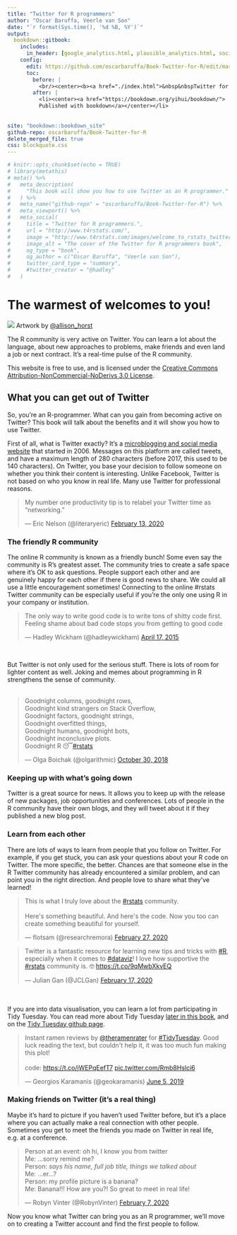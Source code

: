 ```yaml
---
title: "Twitter for R programmers"
author: "Oscar Baruffa, Veerle van Son"
date: "`r format(Sys.time(), '%d %B, %Y')`"
output: 
  bookdown::gitbook:
    includes:
      in_header: [google_analytics.html, plausible_analytics.html, social.html]
    config:
      edit: https://github.com/oscarbaruffa/Book-Twitter-for-R/edit/master/%s
      toc:
        before: |  
          <br/><center><b><a href="./index.html">&nbsp&nbspTwitter for R programmers</a></b></center></li>
        after: |
          <li><center><a href="https://bookdown.org/yihui/bookdown/">
          Published with bookdown</a></center></li>
      
        
site: "bookdown::bookdown_site"
github-repo: oscarbaruffa/Book-Twitter-for-R
delete_merged_file: true
css: blockquote.css
---
```


```r
# knitr::opts_chunk$set(echo = TRUE)
# library(metathis)
# meta() %>%
#   meta_description(
#     "This book will show you how to use Twitter as an R programmer."
#   ) %>% 
#   meta_name("github-repo" = "oscarbaruffa/Book-Twitter-for-R") %>% 
#   meta_viewport() %>% 
#   meta_social(
#     title = "Twitter for R programmers.",
#     url = "http://www.t4rstats.com/",
#     image = "http://www.t4rstats.com/images/welcome_to_rstats_twitter.png",
#     image_alt = "The cover of the Twitter for R programmers book",
#     og_type = "book",
#     og_author = c("Oscar Baruffa", "Veerle van Son"),
#     twitter_card_type = "summary",
#     #twitter_creator = "@hadley"
#   )

```



# The warmest of welcomes to you!


![](images/welcome_to_rstats_twitter_social.png) 
Artwork by [\@allison_horst](https://twitter.com/allison_horst){target="_blank"}


The R community is very active on Twitter. 
You can learn a lot about the language, about new approaches to problems, make friends and even land a job or next contract. 
It's a real-time pulse of the R community. 

This website is free to use, and is licensed under the [Creative Commons Attribution-NonCommercial-NoDerivs 3.0 License](https://creativecommons.org/licenses/by-nc-nd/3.0/us/){target="_blank"}.




## What you can get out of Twitter

So, you're an R-programmer. What can you gain from becoming active on Twitter? This book will talk about the benefits and it will show you how to use Twitter. 

First of all, what is Twitter exactly? It's a [microblogging and social media website](https://en.wikipedia.org/wiki/Twitter){target="_blank"} that started in 2006. Messages on this platform are called tweets, and have a maximum length of 280 characters (before 2017, this used to be 140 characters). On Twitter, you base your decision to follow someone on whether you think their content is interesting. Unlike Facebook, Twitter is not based on who you know in real life. Many use Twitter for professional reasons. 

<blockquote class="twitter-tweet"><p lang="en" dir="ltr">My number one productivity tip is to relabel your Twitter time as “networking.”</p>&mdash; Eric Nelson (@literaryeric) <a href="https://twitter.com/literaryeric/status/1227964274410164224?ref_src=twsrc%5Etfw">February 13, 2020</a></blockquote> <script async src="https://platform.twitter.com/widgets.js" charset="utf-8"></script>

### The friendly R community
The online R community is known as a friendly bunch! Some even say the community is R's greatest asset. The community tries to create a safe space where it's OK to ask questions.  People support each other and are genuinely happy for each other if there is good news to share. We could all use a little encouragement sometimes! Connecting to the online #rstats Twitter community can be especially useful if you're the only one using R in your company or institution. 


<blockquote class="twitter-tweet"><p lang="en" dir="ltr">The only way to write good code is to write tons of shitty code first. Feeling shame about bad code stops you from getting to good code</p>&mdash; Hadley Wickham (@hadleywickham) <a href="https://twitter.com/hadleywickham/status/589068687669243905?ref_src=twsrc%5Etfw">April 17, 2015</a></blockquote> <script async src="https://platform.twitter.com/widgets.js" charset="utf-8"></script> 

<br/>

But Twitter is not only used for the serious stuff. There is lots of room for lighter content as well. Joking and memes about programming in R strengthens the sense of community. 
<br/><br/>

<blockquote class="twitter-tweet"><p lang="en" dir="ltr">Goodnight columns, goodnight rows,<br>Goodnight kind strangers on Stack Overflow,<br>Goodnight factors, goodnight strings,<br>Goodnight overfitted things,<br>Goodnight humans, goodnight bots,<br>Goodnight inconclusive plots.<br>Goodnight R 😴<a href="https://twitter.com/hashtag/rstats?src=hash&amp;ref_src=twsrc%5Etfw">#rstats</a></p>&mdash; Olga Boichak (@olgarithmic) <a href="https://twitter.com/olgarithmic/status/1057093358374604800?ref_src=twsrc%5Etfw">October 30, 2018</a></blockquote> <script async src="https://platform.twitter.com/widgets.js" charset="utf-8"></script> 


### Keeping up with what's going down
Twitter is a great source for news. It allows you to keep up with the release of new packages, job opportunities and conferences. Lots of people in the R community have their own blogs, and they will tweet about it if they published a new blog post. 


### Learn from each other
There are lots of ways to learn from people that you follow on Twitter. For example, if you get stuck, you can ask your questions about your R code on Twitter. The more specific, the better. Chances are that someone else in the R Twitter community has already encountered a similar problem, and can point you in the right direction. And people love to share what they've learned! 


<blockquote class="twitter-tweet"><p lang="en" dir="ltr">This is what I truly love about the <a href="https://twitter.com/hashtag/rstats?src=hash&amp;ref_src=twsrc%5Etfw">#rstats</a> community. <br><br>Here&#39;s something beautiful. And here&#39;s the code. Now you too can create something beautiful for yourself.</p>&mdash; flotsam (@researchremora) <a href="https://twitter.com/researchremora/status/1232857097475444738?ref_src=twsrc%5Etfw">February 27, 2020</a></blockquote> <script async src="https://platform.twitter.com/widgets.js" charset="utf-8"></script>


<blockquote class="twitter-tweet"><p lang="en" dir="ltr">Twitter is a fantastic resource for learning new tips and tricks with <a href="https://twitter.com/hashtag/R?src=hash&amp;ref_src=twsrc%5Etfw">#R</a>, especially when it comes to <a href="https://twitter.com/hashtag/dataviz?src=hash&amp;ref_src=twsrc%5Etfw">#dataviz</a>! I love how supportive the <a href="https://twitter.com/hashtag/rstats?src=hash&amp;ref_src=twsrc%5Etfw">#rstats</a> community is. 🤓 <a href="https://t.co/9qMwbXkvEQ">https://t.co/9qMwbXkvEQ</a></p>&mdash; Julian Gan (@JCLGan) <a href="https://twitter.com/JCLGan/status/1229486581620367361?ref_src=twsrc%5Etfw">February 17, 2020</a></blockquote> <script async src="https://platform.twitter.com/widgets.js" charset="utf-8"></script>



<br/><br/>
If you are into data visualisation, you can learn a lot from participating in Tidy Tuesday. You can read more about Tidy Tuesday [later in this book](https://www.t4rstats.com/hashtags-what-are-they-good-for.html#tidytuesday), and on the [Tidy Tuesday github page](https://github.com/rfordatascience/tidytuesday){target="_blank"}. 

<blockquote class="twitter-tweet"><p lang="en" dir="ltr">Instant ramen reviews by <a href="https://twitter.com/theramenrater?ref_src=twsrc%5Etfw">@theramenrater</a> for <a href="https://twitter.com/hashtag/TidyTuesday?src=hash&amp;ref_src=twsrc%5Etfw">#TidyTuesday</a>. Good luck reading the text, but couldn&#39;t help it, it was too much fun making this plot!<br><br>code: <a href="https://t.co/jWEPqEefT7">https://t.co/jWEPqEefT7</a> <a href="https://t.co/Rmb8Hslci6">pic.twitter.com/Rmb8Hslci6</a></p>&mdash; Georgios Karamanis (@geokaramanis) <a href="https://twitter.com/geokaramanis/status/1136326761933955072?ref_src=twsrc%5Etfw">June 5, 2019</a></blockquote> <script async src="https://platform.twitter.com/widgets.js" charset="utf-8"></script> 


### Making friends on Twitter (it's a real thing)

Maybe it's hard to picture if you haven't used Twitter before, but it's a place where you can actually make a real connection with other people. Sometimes you get to meet the friends you made on Twitter in real life, e.g. at a conference. 

<blockquote class="twitter-tweet"><p lang="en" dir="ltr">Person at an event: oh hi, I know you from twitter<br>Me: ...sorry remind me?<br>Person: *says his name, full job title, things we talked about*<br>Me: ...er...?<br>Person: my profile picture is a banana?<br>Me: Banana!!! How are you?! So great to meet in real life!</p>&mdash; Robyn Vinter (@RobynVinter) <a href="https://twitter.com/RobynVinter/status/1225839669201469445?ref_src=twsrc%5Etfw">February 7, 2020</a></blockquote> <script async src="https://platform.twitter.com/widgets.js" charset="utf-8"></script> 

Now you know what Twitter can bring you as an R programmer, we'll move on to creating a Twitter account and find the first people to follow.
